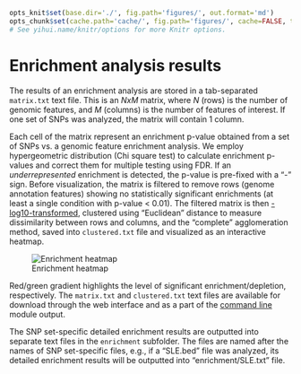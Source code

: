 ```r

opts_knit$set(base.dir='./', fig.path='figures/', out.format='md')
opts_chunk$set(cache.path='cache/', fig.path='figures/', cache=FALSE, tidy=TRUE, fig.keep='high', echo=TRUE, dpi=300, out.width=700, prompt=FALSE, comment='##', results='markup', eval=FALSE)
# See yihui.name/knitr/options for more Knitr options.
```

Enrichment analysis results
========================================================

The results of an enrichment analysis are stored in a tab-separated `matrix.txt` text file. This is an *NxM* matrix, where *N* (rows) is the number of genomic features, and *M* (columns) is the number of features of interest. If one set of SNPs was analyzed, the matrix will contain 1 column.

Each cell of the matrix represent an enrichment p-value obtained from a set of SNPs vs. a genomic feature enrichment analysis. We employ hypergeometric distribution (Chi square test) to calculate enrichment p-values and correct them for multiple testing using FDR. If an *underrepresented* enrichment is detected, the p-value is pre-fixed with a "-" sign. Before visualization, the matrix is filtered to remove rows (genome annotation features) showing no statistically significant enrichments (at least a single condition with p-value < 0.01). The filtered matrix is then [-log10-transformed](../misc/Faq.md), clustered using “Euclidean” distance to measure dissimilarity between rows and columns, and the “complete” agglomeration method, saved into `clustered.txt` file and visualized as an interactive heatmap.

![Enrichment heatmap](../figures/enrichment.png)

Red/green gradient highlights the level of significant enrichment/depletion, respectively. The `matrix.txt` and `clustered.txt` text files are available for download through the web interface and as a part of the [command line](hypergeom4.md) module output. 

The SNP set-specific detailed enrichment results are outputted into separate text files in the `enrichment` subfolder. The files are named after the names of SNP set-specific files, e.g., if a "SLE.bed" file was analyzed, its detailed enrichment results will be outputted into "enrichment/SLE.txt" file.